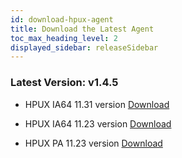 ```yaml
---
id: download-hpux-agent
title: Download the Latest Agent
toc_max_heading_level: 2
displayed_sidebar: releaseSidebar
---
```


### Latest Version: v1.4.5

- HPUX IA64 11.31 version [Download](https://repo.whatap.io/hpux/ia64/11.31/whatap-infra_1.4.5_hpux-11.31_ia64.tar.gz)

- HPUX IA64 11.23 version [Download](https://repo.whatap.io/hpux/ia64/11.23/whatap-infra_1.4.5_hpux-11.23_ia64.tar.gz)

- HPUX PA 11.23 version [Download](https://repo.whatap.io/hpux/pa/11.23/whatap-infra_1.4.5_hpux-11.23_pa.tar.gz)